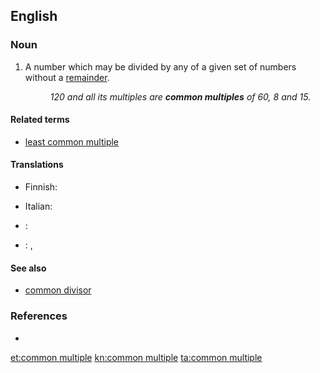 ==English==

===Noun===
{{en-noun|head=[[common]] [[multiple]]}}

# {{context|mathematics|lang=en}} A number which may be divided by any of a given set of numbers without a [[remainder]].
#: ''120 and all its multiples are '''common multiples''' of 60, 8 and 15.''

====Related terms====
* [[least common multiple]]

====Translations====
{{trans-top|in math}}
* Finnish: {{t-|fi|yhteinen jaettava}}
{{trans-mid}}
* Italian: {{t-|it|multiplo comune|m}}
{{trans-bottom}}

{{checktrans-top}}
* {{ttbc|hu}}: {{t-|hu|közös többszörös}}
* {{ttbc|is}}: {{t-|is|samfeldi|n}}, {{t-|is|sameiginlegt margfeldi|n}}
{{trans-bottom}}

====See also====
* [[common divisor]]

===References===
* {{R:American Heritage 2000}}

[[et:common multiple]]
[[kn:common multiple]]
[[ta:common multiple]]